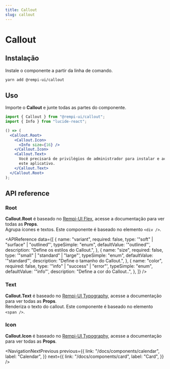 ```yaml
---
title: Callout
slug: callout
---
```


# Callout

<Description text="Uma mensagem curta para atrair a atenção do usuário." />

<SelectVersion />

<PreviewComponent name="callout" />

## Instalação

Instale o componente a partir da linha de comando.

```bash
yarn add @rempi-ui/callout
```

## Uso

Importe o <strong>Callout</strong> e junte todas as partes do componente.

```jsx
import { Callout } from "@rempi-ui/callout";
import { Info } from "lucide-react";

() => (
  <Callout.Root>
    <Callout.Icon>
      <Info size={16} />
    </Callout.Icon>
    <Callout.Text>
      Você precisará de privilégios de administrador para instalar e acessar
      este aplicativo.
    </Callout.Text>
  </Callout.Root>
);
```

## API reference

### Root

<strong>Callout.Root</strong> é baseado no [Rempi-UI Flex](/docs/components/flex),
acesse a documentação para ver todas as <strong>Props</strong>. <br />
Agrupa ícones e textos. Este componente é baseado no elemento `<div />`.

<MoreInfo componentName="Rempi-UI Flex" componentLink="/docs/components/flex" />

<APIReference
  data={[
    {
      name: "variant",
      required: false,
      type: '"soft" | "surface" | "outlined"',
      typeSimple: "enum",
      defaultValue: '"outlined"',
      description: "Define os estilos do Callout.",
    },
    {
      name: "size",
      required: false,
      type: '"small" | "standard" | "large"',
      typeSimple: "enum",
      defaultValue: '"standard"',
      description: "Define o tamanho do Callout.",
    },
    {
      name: "color",
      required: false,
      type: '"info" | "success" | "error"',
      typeSimple: "enum",
      defaultValue: '"info"',
      description: "Define a cor do Callout..",
    },
  ]}
/>

### Text

<strong>Callout.Text</strong> é baseado no [Rempi-UI Typography](/docs/components/typography),
acesse a documentação para ver todas as <strong>Props</strong>. <br />
Renderiza o texto do callout. Este componente é baseado no elemento `<span />`.

### Icon

<strong>Callout.Icon</strong> é baseado no [Rempi-UI Typography](/docs/components/typography),
acesse a documentação para ver todas as <strong>Props</strong>.

<NavigationNextPrevious
  previous={{
    link: "/docs/components/calendar",
    label: "Calendar",
  }}
  next={{
    link: "/docs/components/card",
    label: "Card",
  }}
/>

<EditThisPage url="components/pt-BR/callout/1.0.0.mdx" />